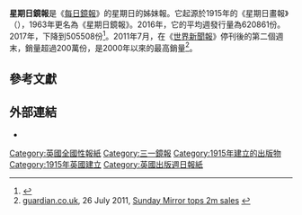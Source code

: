 {{Infobox newspaper
|name = 星期日鏡報
|type = 週報
|format = [[小报_(版式)|小報]]
|foundation = 1915
|owners = {{tsl|en|Reach plc||三一鏡報}}
|political = [[工党_(英国)|工黨]]
|headquarters = 英國倫敦，[[加拿大广场一号|加拿大广场一号]]
|editor = {{tsl|en|Lloyd Embley||Lloyd Embley}}
|website = [https://www.mirror.co.uk/ mirror.co.uk]
|circulation = 505,508
|circulation_date = 2017年11月
| circulation_ref = <ref>{{cite web|title=ABCs: Increased bulks help Telegraph become only UK newspaper to increase circulation in November|url=http://www.pressgazette.co.uk/abc-increased-bulks-help-telegraph-become-only-uk-newspaper-to-increase-circulation-in-november/|website=Press Gazette|access-date=5 February 2018|archive-date=2021-02-25|archive-url=https://web.archive.org/web/20210225160130/https://www.pressgazette.co.uk/abc-increased-bulks-help-telegraph-become-only-uk-newspaper-to-increase-circulation-in-november/|dead-url=no}}</ref>
|ISSN = 9975-9950
|oclc = 436610738
}}
'''星期日鏡報'''是《[[每日鏡報|每日鏡報]]》的星期日的姊妹報。它起源於1915年的《星期日畫報》（{{lang|en|Sunday Pictorial}}），1963年更名為《星期日鏡報》。2016年，它的平均週發行量為620861份。2017年，下降到505508份<ref name="circ">{{cite web|title=Print ABCs: Seven UK national newspapers losing print sales at more than 10 per cent year on year|url=http://www.pressgazette.co.uk/print-abcs-seven-uk-national-newspapers-losing-print-sales-at-more-than-10-per-cent-year-on-year/|website=Press Gazette|accessdate=28 January 2017|archive-date=2019-05-05|archive-url=https://web.archive.org/web/20190505185855/https://www.pressgazette.co.uk/print-abcs-seven-uk-national-newspapers-losing-print-sales-at-more-than-10-per-cent-year-on-year/|dead-url=no}}</ref>。2011年7月，在《[[世界新聞報|世界新聞報]]》停刊後的第二個週末，銷量超過200萬份，是2000年以來的最高銷量<ref>[[guardian.co.uk|guardian.co.uk]], 26 July 2011, [https://www.theguardian.com/media/2011/jul/26/sunday-mirror-tops-2m-sales Sunday Mirror tops 2m sales] {{Wayback|url=https://www.theguardian.com/media/2011/jul/26/sunday-mirror-tops-2m-sales |date=20200926025520 }}</ref>。

== 參考文獻 ==
{{Reflist}}

== 外部連結 ==
* {{Official website|www.mirror.co.uk|mobile=m.mirror.co.uk}}

[[Category:英國全國性報紙|Category:英國全國性報紙]]
[[Category:三一鏡報|Category:三一鏡報]]
[[Category:1915年建立的出版物|Category:1915年建立的出版物]]
[[Category:1915年英國建立|Category:1915年英國建立]]
[[Category:英國出版週日報紙|Category:英國出版週日報紙]]